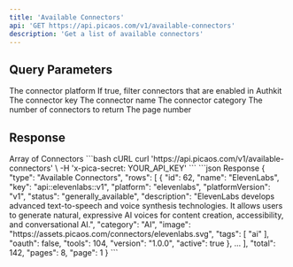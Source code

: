 ```yaml
---
title: 'Available Connectors'
api: 'GET https://api.picaos.com/v1/available-connectors'
description: 'Get a list of available connectors'
---
```


## Query Parameters

<ParamField query="platform" type="string">
  The connector platform
</ParamField>

<ParamField query="authkit" type="boolean" default="false">
  If true, filter connectors that are enabled in Authkit
</ParamField>

<ParamField query="key" type="string">
  The connector key
</ParamField>

<ParamField query="name" type="string">
  The connector name
</ParamField>

<ParamField query="category" type="string">
  The connector category
</ParamField>

<ParamField query="limit" type="number" default="20">
  The number of connectors to return
</ParamField>

<ParamField query="page" type="number" default="1">
  The page number
</ParamField>

## Response

<ResponseField name="connectors" type="Connector[]">
  Array of Connectors
</ResponseField>

<RequestExample>
```bash cURL
curl 'https://api.picaos.com/v1/available-connectors' \
  -H 'x-pica-secret: YOUR_API_KEY'
```
</RequestExample>

<ResponseExample>
```json Response
{
    "type": "Available Connectors",
    "rows": [
        {
            "id": 62,
            "name": "ElevenLabs", 
            "key": "api::elevenlabs::v1",
            "platform": "elevenlabs",
            "platformVersion": "v1",
            "status": "generally_available",
            "description": "ElevenLabs develops advanced text-to-speech and voice synthesis technologies. It allows users to generate natural, expressive AI voices for content creation, accessibility, and conversational AI.",
            "category": "AI",
            "image": "https://assets.picaos.com/connectors/elevenlabs.svg",
            "tags": [
              "ai"
            ],
            "oauth": false,
            "tools": 104,
            "version": "1.0.0",
            "active": true
        },
        ...
    ],
    "total": 142,
    "pages": 8,
    "page": 1
}
```
</ResponseExample>
